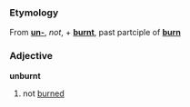 ===Etymology===
From '''[[un-]]''', ''not'', + '''[[burnt]]''', past partciple of '''[[burn]]'''

===Adjective===
'''unburnt'''

# not [[burned]]